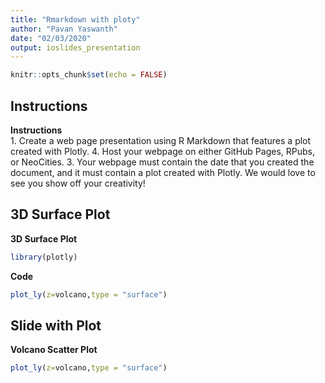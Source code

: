 ```yaml
---
title: "Rmarkdown with ploty"
author: "Pavan Yaswanth"
date: "02/03/2020"
output: ioslides_presentation
---
```


```r
knitr::opts_chunk$set(echo = FALSE)
```

## Instructions

**Instructions**  
1. Create a web page presentation using R Markdown that features a plot created with Plotly. 
4. Host your webpage on either GitHub Pages, RPubs, or NeoCities. 
3. Your webpage must contain the date that you created the document, and it must contain a plot created with Plotly. We would love to see you show off your creativity!


## 3D Surface Plot

**3D Surface Plot**  
```r
library(plotly)
```  
**Code**  
```r
plot_ly(z=volcano,type = "surface")
```

## Slide with Plot

**Volcano Scatter Plot**

```r
plot_ly(z=volcano,type = "surface")
```
